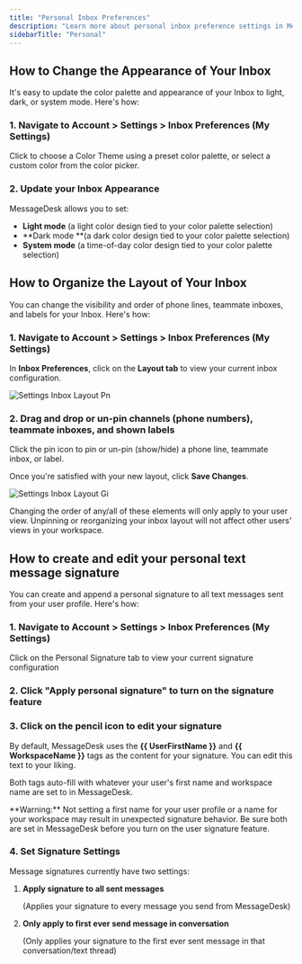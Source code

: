 ```yaml
---
title: "Personal Inbox Preferences"
description: "Learn more about personal inbox preference settings in MessageDesk."
sidebarTitle: "Personal"
---
```


## How to Change the Appearance of Your Inbox

It's easy to update the color palette and appearance of your Inbox to light, dark, or system mode. Here's how:

### 1. Navigate to Account \> Settings \> Inbox Preferences (My Settings)

Click to choose a Color Theme using a preset color palette, or select a custom color from the color picker.

### 2. Update your Inbox Appearance

MessageDesk allows you to set:

- **Light mode** (a light color design tied to your color palette selection)
- **Dark mode **(a dark color design tied to your color palette selection)
- **System mode** (a time-of-day color design tied to your color palette selection)

## How to Organize the Layout of Your Inbox

You can change the visibility and order of phone lines, teammate inboxes, and labels for your Inbox. Here's how:

### 1. Navigate to Account  \> Settings  \>  Inbox Preferences (My Settings)

In **Inbox Preferences**, click on the **Layout tab** to view your current inbox configuration.

![Settings Inbox Layout Pn](/docs-main/images/settings-inbox-layout.png)

### 2. Drag and drop or un-pin channels (phone numbers), teammate inboxes, and shown labels

Click the pin icon to pin or un-pin (show/hide) a phone line, teammate inbox, or label.

Once you're satisfied with your new layout, click **Save Changes**.

![Settings Inbox Layout Gi](/docs-main/images/settings-inbox-layout.gif)

<Note>
  Changing the order of any/all of these elements will only apply to your user view. Unpinning or reorganizing your inbox layout will not affect other users' views in your workspace.
</Note>

## How to create and edit your personal text message signature

You can create and append a personal signature to all text messages sent from your user profile. Here's how:

### 1. Navigate to Account  \> Settings  \>  Inbox Preferences (My Settings)

Click on the Personal Signature tab to view your current signature configuration

### 2. Click "Apply personal signature" to turn on the signature feature

### 3. Click on the pencil icon to edit your signature

By default, MessageDesk uses the **{{ UserFirstName }}** and **{{ WorkspaceName }}** tags as the content for your signature. You can edit this text to your liking.

Both tags auto-fill with whatever your user's first name and workspace name are set to in MessageDesk. 

<Warning>
  **Warning:** Not setting a first name for your user profile or a name for your workspace may result in unexpected signature behavior. Be sure both are set in MessageDesk before you turn on the user signature feature.
</Warning>

### 4. Set Signature Settings

Message signatures currently have two settings:

1. **Apply signature to all sent messages**

   (Applies your signature to every message you send from MessageDesk)
2. **Only apply to first ever send message in conversation**

   (Only applies your signature to the first ever sent message in that conversation/text thread)